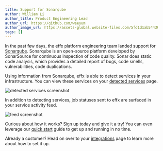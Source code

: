 ```yaml
---
title: Support for Sonarqube
author: William Li
author_title: Product Engineering Lead
author_url: https://github.com/weeyum
author_image_url: https://assets-global.website-files.com/5fd1d1ab54430e6b747263b2/5fd1d1ab54430ee03472641b_william%20headshot.png
tags: []
---
```



In the past few days, the effx platform engineering team landed support for [Sonarqube][].
Sonarqube is an open-source platform developed by SonarSource for continuous inspection of code quality.
Sonar does static code analysis, which provides a detailed report of bugs, code smells, vulnerabilities, code duplications.

[Sonarqube]: https://sonarqube.com/

<!--truncate-->

Using information from Sonarqube, effx is able to detect services in your infrastructure.
You can view these services on your [detected services](https://app.effx.com/detected_services) page.

<p>
  <img alt="detected services screenshot"
      src={useBaseUrl('img/integrations/sonarqube-detected.png')}/>
</p>

In addition to detecting services, job statuses sent to effx are surfaced in your service activity feed.

<p>
  <img alt="feed screenshot"
      src={useBaseUrl('img/integrations/sonarqube-feed.png')}/>
</p>

Curious about how it works?
[Sign up][] today and give it a try!
You can even leverage our [quick start][] guide to get up and running in no time.

Already a customer?
Head on over to your [integrations][] page to learn more about how to set it up.

<p></p>

[Sign up]: https://app.effx.com/sign_up
[quick start]: /docs/integrations/prometheus#quick-start-with-minikube
[integrations]: https://app.effx.com/integrations

